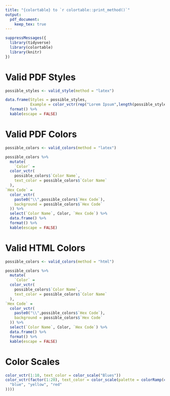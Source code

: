 ```yaml
---
title: "{colortable} to `r colortable::print_method()`"
output: 
  pdf_document:
    keep_tex: true
---
```

```r

suppressMessages({
  library(tidyverse)
  library(colortable)
  library(knitr)
})

```

# Valid PDF Styles

```r

possible_styles <- valid_style(method = "latex")

data.frame(Styles = possible_styles,
           Example = color_vctr(rep("Lorem Ipsum",length(possible_styles)), style = possible_styles)) %>%
  format() %>%
  kable(escape = FALSE)

```

# Valid PDF Colors

```r
possible_colors <- valid_colors(method = "latex")

possible_colors %>% 
  mutate(
    `Color` =
  color_vctr(
    possible_colors$`Color Name`,
    text_color = possible_colors$`Color Name`
  ),
`Hex Code` =
  color_vctr(
    paste0("\\",possible_colors$`Hex Code`),
    background = possible_colors$`Hex Code`
  )) %>% 
  select(`Color Name`, Color, `Hex Code`) %>% 
  data.frame() %>% 
  format() %>% 
  kable(escape = FALSE)

```

# Valid HTML Colors

```r

possible_colors <- valid_colors(method = "html")

possible_colors %>% 
  mutate(
    `Color` =
  color_vctr(
    possible_colors$`Color Name`,
    text_color = possible_colors$`Color Name`
  ),
`Hex Code` =
  color_vctr(
    paste0("\\",possible_colors$`Hex Code`),
    background = possible_colors$`Hex Code`
  )) %>% 
  select(`Color Name`, Color, `Hex Code`) %>% 
  data.frame() %>% 
  format() %>% 
  kable(escape = FALSE)

```

# Color Scales

```r

color_vctr(1:10, text_color = color_scale("Blues"))
color_vctr(factor(1:20), text_color = color_scale(palette = colorRamp(c(
  "blue", "yellow", "red"
))))

```
